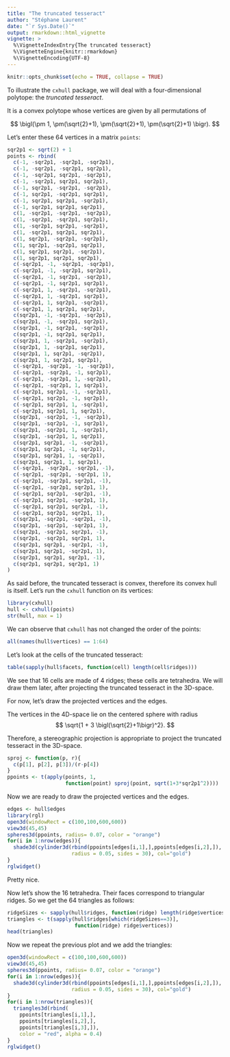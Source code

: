 ```yaml
---
title: "The truncated tesseract"
author: "Stéphane Laurent"
date: "`r Sys.Date()`"
output: rmarkdown::html_vignette
vignette: >
  %\VignetteIndexEntry{The truncated tesseract}
  %\VignetteEngine{knitr::rmarkdown}
  %\VignetteEncoding{UTF-8}
---
```


```r
knitr::opts_chunk$set(echo = TRUE, collapse = TRUE)
```

To illustrate the `cxhull` package, we will deal with a four-dimensional 
polytope: the *truncated tesseract*.

It is a convex polytope whose vertices are given by all permutations of

$$
\bigl(\pm 1, \pm(\sqrt{2}+1), \pm(\sqrt{2}+1), \pm(\sqrt{2}+1) \bigr).
$$

Let's enter these 64 vertices in a matrix `points`:

```r
sqr2p1 <- sqrt(2) + 1
points <- rbind(
  c(-1, -sqr2p1, -sqr2p1, -sqr2p1),
  c(-1, -sqr2p1, -sqr2p1, sqr2p1),
  c(-1, -sqr2p1, sqr2p1, -sqr2p1),
  c(-1, -sqr2p1, sqr2p1, sqr2p1),
  c(-1, sqr2p1, -sqr2p1, -sqr2p1),
  c(-1, sqr2p1, -sqr2p1, sqr2p1),
  c(-1, sqr2p1, sqr2p1, -sqr2p1),
  c(-1, sqr2p1, sqr2p1, sqr2p1),
  c(1, -sqr2p1, -sqr2p1, -sqr2p1),
  c(1, -sqr2p1, -sqr2p1, sqr2p1),
  c(1, -sqr2p1, sqr2p1, -sqr2p1),
  c(1, -sqr2p1, sqr2p1, sqr2p1),
  c(1, sqr2p1, -sqr2p1, -sqr2p1),
  c(1, sqr2p1, -sqr2p1, sqr2p1),
  c(1, sqr2p1, sqr2p1, -sqr2p1),
  c(1, sqr2p1, sqr2p1, sqr2p1),
  c(-sqr2p1, -1, -sqr2p1, -sqr2p1),
  c(-sqr2p1, -1, -sqr2p1, sqr2p1),
  c(-sqr2p1, -1, sqr2p1, -sqr2p1),
  c(-sqr2p1, -1, sqr2p1, sqr2p1),
  c(-sqr2p1, 1, -sqr2p1, -sqr2p1),
  c(-sqr2p1, 1, -sqr2p1, sqr2p1),
  c(-sqr2p1, 1, sqr2p1, -sqr2p1),
  c(-sqr2p1, 1, sqr2p1, sqr2p1),
  c(sqr2p1, -1, -sqr2p1, -sqr2p1),
  c(sqr2p1, -1, -sqr2p1, sqr2p1),
  c(sqr2p1, -1, sqr2p1, -sqr2p1),
  c(sqr2p1, -1, sqr2p1, sqr2p1),
  c(sqr2p1, 1, -sqr2p1, -sqr2p1),
  c(sqr2p1, 1, -sqr2p1, sqr2p1),
  c(sqr2p1, 1, sqr2p1, -sqr2p1),
  c(sqr2p1, 1, sqr2p1, sqr2p1),
  c(-sqr2p1, -sqr2p1, -1, -sqr2p1),
  c(-sqr2p1, -sqr2p1, -1, sqr2p1),
  c(-sqr2p1, -sqr2p1, 1, -sqr2p1),
  c(-sqr2p1, -sqr2p1, 1, sqr2p1),
  c(-sqr2p1, sqr2p1, -1, -sqr2p1),
  c(-sqr2p1, sqr2p1, -1, sqr2p1),
  c(-sqr2p1, sqr2p1, 1, -sqr2p1),
  c(-sqr2p1, sqr2p1, 1, sqr2p1),
  c(sqr2p1, -sqr2p1, -1, -sqr2p1),
  c(sqr2p1, -sqr2p1, -1, sqr2p1),
  c(sqr2p1, -sqr2p1, 1, -sqr2p1),
  c(sqr2p1, -sqr2p1, 1, sqr2p1),
  c(sqr2p1, sqr2p1, -1, -sqr2p1),
  c(sqr2p1, sqr2p1, -1, sqr2p1),
  c(sqr2p1, sqr2p1, 1, -sqr2p1),
  c(sqr2p1, sqr2p1, 1, sqr2p1),
  c(-sqr2p1, -sqr2p1, -sqr2p1, -1),
  c(-sqr2p1, -sqr2p1, -sqr2p1, 1),
  c(-sqr2p1, -sqr2p1, sqr2p1, -1),
  c(-sqr2p1, -sqr2p1, sqr2p1, 1),
  c(-sqr2p1, sqr2p1, -sqr2p1, -1),
  c(-sqr2p1, sqr2p1, -sqr2p1, 1),
  c(-sqr2p1, sqr2p1, sqr2p1, -1),
  c(-sqr2p1, sqr2p1, sqr2p1, 1),
  c(sqr2p1, -sqr2p1, -sqr2p1, -1),
  c(sqr2p1, -sqr2p1, -sqr2p1, 1),
  c(sqr2p1, -sqr2p1, sqr2p1, -1),
  c(sqr2p1, -sqr2p1, sqr2p1, 1),
  c(sqr2p1, sqr2p1, -sqr2p1, -1),
  c(sqr2p1, sqr2p1, -sqr2p1, 1),
  c(sqr2p1, sqr2p1, sqr2p1, -1),
  c(sqr2p1, sqr2p1, sqr2p1, 1)
)
```

As said before, the truncated tesseract is convex, therefore its convex hull 
is itself. Let's run the `cxhull` function on its vertices:

```r
library(cxhull)
hull <- cxhull(points)
str(hull, max = 1)
```

We can observe that `cxhull` has not changed the order of the points:

```r
all(names(hull$vertices) == 1:64)
```

Let's look at the cells of the truncated tesseract:

```r
table(sapply(hull$facets, function(cell) length(cell$ridges)))
```

We see that 16 cells are made of 4 ridges; these cells are tetrahedra. 
We will draw them later, after projecting the truncated tesseract in the 3D-space.

For now, let's draw the projected vertices and the edges.

The vertices in the 4D-space lie on the centered sphere with radius 
$$
\sqrt{1 + 3 \bigl(\sqrt{2}+1\bigr)^2}.
$$

Therefore, a stereographic projection is appropriate to project the truncated 
tesseract in the 3D-space.

```r
sproj <- function(p, r){
  c(p[1], p[2], p[3])/(r-p[4])
}
ppoints <- t(apply(points, 1, 
                   function(point) sproj(point, sqrt(1+3*sqr2p1^2))))
```

Now we are ready to draw the projected vertices and the edges.

```r
edges <- hull$edges
library(rgl)
open3d(windowRect = c(100,100,600,600))
view3d(45,45)
spheres3d(ppoints, radius= 0.07, color = "orange")
for(i in 1:nrow(edges)){
  shade3d(cylinder3d(rbind(ppoints[edges[i,1],],ppoints[edges[i,2],]), 
                     radius = 0.05, sides = 30), col="gold")
}
rglwidget()
```

Pretty nice.

Now let's show the 16 tetrahedra. Their faces correspond to triangular ridges. 
So we get the 64 triangles as follows:

```r
ridgeSizes <- sapply(hull$ridges, function(ridge) length(ridge$vertices))
triangles <- t(sapply(hull$ridges[which(ridgeSizes==3)], 
                      function(ridge) ridge$vertices))
head(triangles)
```

Now we repeat the previous plot and we add the triangles:

```r
open3d(windowRect = c(100,100,600,600))
view3d(45,45)
spheres3d(ppoints, radius= 0.07, color = "orange")
for(i in 1:nrow(edges)){
  shade3d(cylinder3d(rbind(ppoints[edges[i,1],],ppoints[edges[i,2],]), 
                     radius = 0.05, sides = 30), col="gold")
}
for(i in 1:nrow(triangles)){
  triangles3d(rbind(
    ppoints[triangles[i,1],],
    ppoints[triangles[i,2],],
    ppoints[triangles[i,3],]),
    color = "red", alpha = 0.4)
}
rglwidget()
```

